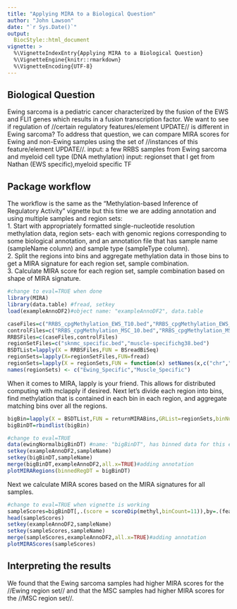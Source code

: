 ```yaml
---
title: "Applying MIRA to a Biological Question"
author: "John Lawson"
date: "`r Sys.Date()`"
output: 
  BiocStyle::html_document
vignette: >
  %\VignetteIndexEntry{Applying MIRA to a Biological Question}
  %\VignetteEngine{knitr::rmarkdown}
  %\VignetteEncoding{UTF-8}
---
```


## Biological Question
Ewing sarcoma is a pediatric cancer characterized by the fusion of the EWS and FLI1 genes which results in a fusion transcription factor. We want to see if regulation of //certain regulatory features/element UPDATE// is different in Ewing sarcoma? To address that question, we can compare MIRA scores for Ewing and non-Ewing samples using the set of //instances of this feature/element UPDATE//.
input: a few RRBS samples from Ewing sarcoma and myeloid cell type (DNA methylation)
input: regionset that I get from Nathan (EWS specific),myeloid specific TF

## Package workflow

The workflow is the same as the "Methylation-based Inference of Regulatory Activity" vignette but this time we are adding annotation and using multiple samples and region sets:  
1. Start with appropriately formatted single-nucleotide resolution methylation data, region sets- each with genomic regions corresponding to some biological annotation, and an annotation file that has sample name (sampleName column) and sample type (sampleType column).  
2. Split the regions into bins and aggregate methylation data in those bins to get a MIRA signature for each region set, sample combination.  
3. Calculate MIRA score for each region set, sample combination based on shape of MIRA signature.


```r
#change to eval=TRUE when done
library(MIRA)
library(data.table) #fread, setkey 
load(exampleAnnoDF2)#object name: "exampleAnnoDF2", data.table
```
```r
caseFiles=c("RRBS_cpgMethylation_EWS_T10.bed","RRBS_cpgMethylation_EWS_T11.bed","RRBS_cpgMethylation_EWS_T12.bed")
controlFiles=c("RRBS_cpgMethylation_MSC_10.bed","RRBS_cpgMethylation_MSC_11.bed","RRBS_cpgMethylation_MSC_12.bed")
RRBSFiles=c(caseFiles,controlFiles)
regionSetFiles=c("sknmc_specific.bed","muscle-specifichg38.bed")
BSDTList=lapply(X = RRBSFiles,FUN = BSreadBiSeq)
regionSets=lapply(X=regionSetFiles,FUN=fread)
regionSets=lapply(X = regionSets,FUN = function(x) setNames(x,c("chr","start","end")))
names(regionSets) <- c("Ewing_Specific","Muscle_Specific")
```

When it comes to MIRA, lapply is your friend. This allows for distributed computing with mclapply if desired. Next let's divide each region into bins, find methylation that is contained in each bin in each region, and aggregate matching bins over all the regions.


```r
bigBin=lapply(X = BSDTList,FUN = returnMIRABins,GRList=regionSets,binNum=11,minReads=0,sampleNameInBSDT=TRUE)
bigBinDT=rbindlist(bigBin)
```

```r
#change to eval=TRUE
data(ewingNormalbigBinDT) #name: "bigBinDT", has binned data for this example
setkey(exampleAnnoDF2,sampleName)
setkey(bigBinDT,sampleName)
merge(bigBinDT,exampleAnnoDF2,all.x=TRUE)#adding annotation
plotMIRARegions(binnedRegDT = bigBinDT)
```

Next we calculate MIRA scores based on the MIRA signatures for all samples.

```r
#change to eval=TRUE when vignette is working
sampleScores=bigBinDT[,.(score = scoreDip(methyl,binCount=11)),by=.(featureID,sampleName)]
head(sampleScores)
setkey(exampleAnnoDF2,sampleName)
setkey(sampleScores,sampleName)
merge(sampleScores,exampleAnnoDF2,all.x=TRUE)#adding annotation
plotMIRAScores(sampleScores)
```

## Interpreting the results
We found that the Ewing sarcoma samples had higher MIRA scores for the //Ewing region set// and that the MSC samples had higher MIRA scores for the //MSC region set//. 


